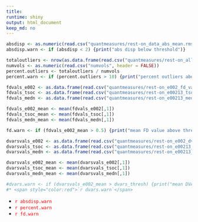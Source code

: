 ```yaml
---
title:
runtime: shiny
output: html_document
keep_md: no
---
```


```r
absdisp <- as.numeric(read.csv("quantmeasures/rest-on_data_abs_mean.rms", header = FALSE))
absdisp.warn <- if (absdisp < 2) {print("abs disp below threshold")}

totaloutliers <- nrow(as.data.frame(read.csv("quantmeasures/rest-on_all_outliers.txt", header = FALSE)))
numvols <- as.numeric(read.csv("numvols", header = FALSE))
percent.outliers <- totaloutliers / numvols
percent.warn <- if (percent.outliers > 10) {print("percent outliers above threshold")}

fdvals_e002 <- as.data.frame(read.csv("quantmeasures/rest-on_e002_fd_vals", header = FALSE))
fdvals_tsoc <- as.data.frame(read.csv("quantmeasures/rest-on_e00213_tsoc_fd_vals", header = FALSE))
fdvals_medn <- as.data.frame(read.csv("quantmeasures/rest-on_e00213_medn_fd_vals", header = FALSE))

fdvals_e002_mean <- mean(fdvals_e002[,1])
fdvals_tsoc_mean <- mean(fdvals_tsoc[,1])
fdvals_medn_mean <- mean(fdvals_medn[,1])

fd.warn <- if (fdvals_e002_mean > 0.5) {print("mean FD value above threshold")}

dvarsvals_e002 <- as.data.frame(read.csv("quantmeasures/rest-on_e002_dvars_vals", header = FALSE))
dvarsvals_tsoc <- as.data.frame(read.csv("quantmeasures/rest-on_e00213_tsoc_dvars_vals", header = FALSE))
dvarsvals_medn <- as.data.frame(read.csv("quantmeasures/rest-on_e00213_medn_dvars_vals", header = FALSE))

dvarsvals_e002_mean <- mean(dvarsvals_e002[,1])
dvarsvals_tsoc_mean <- mean(dvarsvals_tsoc[,1])
dvarsvals_medn_mean <- mean(dvarsvals_medn[,1])

#dvars.warn <- if (dvarsvals_e002_mean > dvars_thresh) {print("mean DVARS value above threshold")}
#* <span style="color:red">`r dvars.warn`</span>

```
* <span style="color:red">`r absdisp.warn`</span>
* <span style="color:red">`r percent.warn`</span>
* <span style="color:red">`r fd.warn`</span>


